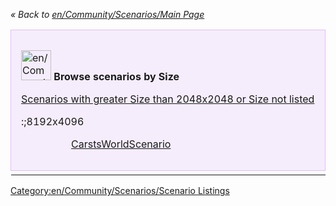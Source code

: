 ''« Back to [[en/Community/Scenarios/Main Page]]''

{| cellspacing="3" class="mainpagetable" align="center" width="100%"
|- valign="top" 
|colspan="7" style="font-size: 100%; BACKGROUND-COLOR: #F5EDFC; border: 1px solid #E1BBFF; margin: 0; padding: 1em; text-align: left; width:14%"|[[File:en/Community/Scenarios/Scnlist-size.png|48px]] <font size="3">'''Browse scenarios by Size'''</font>


[[en/Community/Scenarios/Size/Other|Scenarios with greater Size than 2048x2048 or Size not listed]]

:;8192x4096
::[[en/Community/Scenarios/CarstsWorldScenario|CarstsWorldScenario]]

|-
|}

[[Category:en/Community/Scenarios/Scenario Listings]]